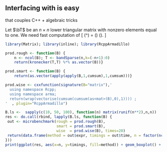 ## Interfacing \texttt{C++} with \texttt{R} is \emph{really} easy {.allowframebreaks}

\emphase{Example} that couples C++ + algebraic tricks

Let $\bT$ be an $n\times n$ lower triangular matrix with nonzero elements equal to one. We need fast computation of
\[
  \vect (\bT \bB \bT^\top) = (\bT \otimes \bT) \times \vect(\bB). 
\]

```r
library(Matrix); library(inline); library(RcppArmadillo)

prod.rough <- function(B) {
    n <- ncol(B); T <- bandSparse(n,k=(-n+1):0)
    return(kronecker(T,T) %*% as.vector(B))}

prod.smart <- function(B) {
    return(as.vector(apply(apply(B,1,cumsum),1,cumsum)))}

prod.wise <- cxxfunction(signature(B="matrix"),'
  using namespace Rcpp;
  using namespace arma;
  return(wrap(vectorise(cumsum(cumsum(as<mat>(B),0),1)))) ;
'  , plugin="RcppArmadillo")
```

```r
B.ls <-  sapply(c(10, 50, 100), function(n) matrix(runif(n**2),n,n))
res <- do.call(rbind, lapply(B.ls, function(B) {
 out <- microbenchmark(rough = prod.rough(B),
                       smart = prod.smart(B),
                       wise  = prod.wise(B), times=20)
 return(data.frame(method = out$expr, timings = out$time, n = factor(ncol(B))))
}))
print(ggplot(res, aes(x=n, y=timings, fill=method)) + geom_boxplot() + coord_trans(y="log10"))
```

